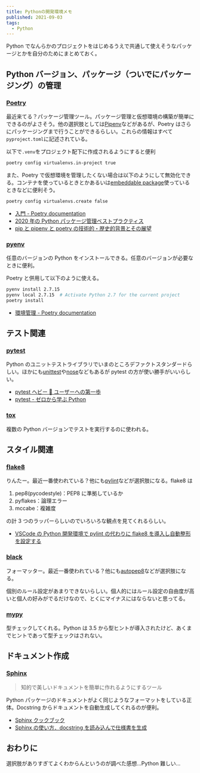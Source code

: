 ```yaml
---
title: Pythonの開発環境メモ
published: 2021-09-03
tags:
  - Python
---
```


Python でなんらかのプロジェクトをはじめるうえで共通して使えそうなパッケージとかを自分のためにまとめておく。

## Python バージョン、パッケージ（ついでにパッケージング）の管理

### [Poetry](https://github.com/python-poetry/poetry)

最近来てる？パッケージ管理ツール。パッケージ管理と仮想環境の構築が簡単にできるのがよさそう。他の選択肢としては[Pipenv](https://github.com/pypa/pipenv)などがあるが、Poetry はさらにパッケージングまで行うことができるらしい。これらの情報はすべて`pyproject.toml`に記述されている。

以下で`.venv`をプロジェクト配下に作成されるようにすると便利

```bash
poetry config virtualenvs.in-project true
```

また、Poetry で仮想環境を管理したくない場合は以下のようにして無効化できる。コンテナを使っているときとかあるいは[embeddable package](https://blog.tamaosa.com/2021/python-on-usb/)使っているときなどに便利そう。

```bash
poetry config virtualenvs.create false
```

- [入門 - Poetry documentation](https://cocoatomo.github.io/poetry-ja/)
- [2020 年の Python パッケージ管理ベストプラクティス](https://qiita.com/sk217/items/43c994640f4843a18dbe)
- [pip と pipenv と poetry の技術的・歴史的背景とその展望](https://vaaaaaanquish.hatenablog.com/entry/2021/03/29/221715)

### [pyenv](https://github.com/pyenv/pyenv)

任意のバージョンの Python をインストールできる。任意のバージョンが必要なときに便利。

Poetry と併用して以下のように使える。

```bash
pyenv install 2.7.15
pyenv local 2.7.15  # Activate Python 2.7 for the current project
poetry install
```

- [環境管理 - Poetry documentation](https://cocoatomo.github.io/poetry-ja/managing-environments/)

## テスト関連

### [pytest](https://docs.pytest.org/en/6.2.x/)

Python のユニットテストライブラリでいまのところデファクトスタンダードらしい。ほかにも[unittest](https://docs.python.org/ja/3/library/unittest.html)や[nose](https://nose.readthedocs.io/en/latest/)などもあるが pytest の方が使い勝手がいいらしい。

- [pytest ヘビー 🐍 ユーザーへの第一歩](https://www.m3tech.blog/entry/pytest-summary)
- [pytest - ゼロから学ぶ Python](https://rinatz.github.io/python-book/ch08-02-pytest/)

### [tox](https://tox.readthedocs.io/en/latest/)

複数の Python バージョンでテストを実行するのに使われる。

## スタイル関連

### [flake8](https://flake8.pycqa.org/en/latest/)

りんたー。最近一番使われている？他にも[pylint](https://www.pylint.org/)などが選択肢になる。flake8 は

1. pep8(pycodestyle)：PEP8 に準拠しているか
2. pyflakes：論理エラー
3. mccabe：複雑度

の計 3 つのラッパーらしいのでいろいろな観点を見てくれるらしい。

- [VSCode の Python 開発環境で pylint の代わりに flake8 を導入し自動整形を設定する](https://qiita.com/psychoroid/items/2c2acc06c900d2c0c8cb)

### [black](https://black.readthedocs.io/en/stable/index.html)

フォーマッター。最近一番使われている？他にも[autopep8](https://github.com/hhatto/autopep8)などが選択肢になる。

個別のルール設定があまりできないらしい。個人的にはルール設定の自由度が高いと個人の好みがでるだけなので、とくにマイナスにはならないと思ってる。

### [mypy](http://www.mypy-lang.org/)

型チェックしてくれる。Python は 3.5 から型ヒントが導入されたけど、あくまでヒントであって型チェックはされない。

## ドキュメント作成

### [Sphinx](https://www.sphinx-doc.org/ja/master/)

> 知的で美しいドキュメントを簡単に作れるようにするツール

Python パッケージのドキュメントがよく同じようなフォーマットをしている正体。Docstring からドキュメントを自動生成してくれるのが便利。

- [Sphinx クックブック](https://sphinx-users.jp/cookbook/index.html)
- [Sphinx の使い方．docstring を読み込んで仕様書を生成](https://qiita.com/futakuchi0117/items/4d3997c1ca1323259844#%E3%83%97%E3%83%AD%E3%82%B8%E3%82%A7%E3%82%AF%E3%83%88%E3%81%AE%E6%BA%96%E5%82%99)

## おわりに

選択肢がありすぎてよくわからんというのが調べた感想…Python 難しい…
